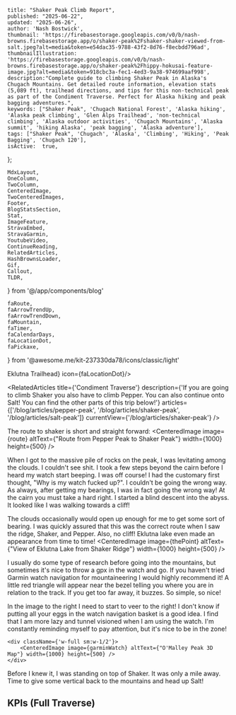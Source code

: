 

    title: "Shaker Peak Climb Report",
    published: "2025-06-22",
    updated: "2025-06-26",
    author: 'Nash Bostwick',
    thumbnail: 'https://firebasestorage.googleapis.com/v0/b/nash-browns.firebasestorage.app/o/shaker-peak%2Fshaker-shaker-viewed-from-salt.jpeg?alt=media&token=e54dac35-9788-43f2-8d76-f8ecbdd796ad',
    thumbnailIllustration: 'https://firebasestorage.googleapis.com/v0/b/nash-browns.firebasestorage.app/o/shaker-peak%2Fhippy-hokusai-feature-image.jpg?alt=media&token=918cbc3a-fec1-4ed3-9a38-974699aaf998',
    description:"Complete guide to climbing Shaker Peak in Alaska's Chugach Mountains. Get detailed route information, elevation stats (5,089 ft), trailhead directions, and tips for this non-technical peak as part of the Condiment Traverse. Perfect for Alaska hiking and peak bagging adventures.",
    keywords: ["Shaker Peak", 'Chugach National Forest', 'Alaska hiking', 'Alaska peak climbing', 'Glen Alps Trailhead', 'non-technical climbing', 'Alaska outdoor activities', 'Chugach Mountains', 'Alaska summit', 'hiking Alaska', 'peak bagging', 'Alaska adventure'],
    tags: ["Shaker Peak", 'Chugach', 'Alaska', 'Climbing', 'Hiking', 'Peak Bagging', 'Chugach 120'],
    isActive:  true,
};


    MdxLayout,
    OneColumn,
    TwoColumn,
    CenteredImage, 
    TwoCenteredImages, 
    Footer, 
    BlogStatsSection,
    Stat,
    ImageFeature,
    StravaEmbed,
    StravaGarmin,
    YoutubeVideo,
    ContinueReading,
    RelatedArticles,
    HashBrownsLoader,
    Gif,
    Callout,
    TLDR,
} from '@/app/components/blog'

    faRoute,
    faArrowTrendUp,
    faArrowTrendDown,
    faMountain,
    faTimer,
    faCalendarDays,
    faLocationDot,
    faPickaxe,
} from '@awesome.me/kit-237330da78/icons/classic/light'



<ImageFeature
    title="Shaker Peak Climb Report"
    image={threeSixtyImage}
    threeSixty={true}
/>

<BlogStatsSection>
    <Stat title={'Distance (Mi)'} stat={'1.21'} icon={faRoute}/>
    <Stat title={'Summit Elevation'} stat={'5,089'} icon={faMountain}/>
    <Stat title={'Elevation Gain'} stat={'423'} icon={faArrowTrendUp}/>
    <Stat title={'Elevation Loss'} stat={'769'} icon={faArrowTrendDown}/>
    <Stat title={'Duration'} stat={'00:36:13'} icon={faTimer}/>
    <Stat title={'Summit Date'} stat={'June 27, 2025'} icon={faCalendarDays}/>
    <Stat title={'Difficulty'} stat={'Non-Technical'} icon={faPickaxe}/>
    <Stat title={'Trailhead'} stat={<a href="https://maps.app.goo.gl/SUd1hwbJLJ2foY8m8" target="_blank">Eklutna Trailhead</a>} icon={faLocationDot}/>
</BlogStatsSection>

<MdxLayout>

<TLDR
text="Shaker Peak is the second stop on the Condiment Traverse. It is more of a big hill that sits on a ridge. It is easy hiking!"
/>

<RelatedArticles 
    title={'Condiment Traverse'}
    description={'If you are going to climb Shaker you also have to climb Pepper. You can also continue onto Salt! You can find the other parts of this trip below!'}
    articles={['/blog/articles/pepper-peak', '/blog/articles/shaker-peak', '/blog/articles/salt-peak']}
    currentView={'/blog/articles/shaker-peak'}
/>

The route to shaker is short and straight forward:
<CenteredImage image={route} altText={"Route from Pepper Peak to Shaker Peak"} width={1000} height={500} />

When I got to the massive pile of rocks on the peak, I was levitating among the clouds. I couldn't see shit. I took a few steps beyond the cairn before I heard my watch start beeping. I was off course! I had the customary first thought, "Why is my watch fucked up?". I couldn't be going the wrong way. As always, after getting my bearings, I was in fact going the wrong way! At the cairn you must take a hard right. I started a blind descent into the abyss. It looked like I was walking towards a cliff!

The clouds occasionally would open up enough for me to get some sort of bearing. I was quickly assured that this was the correct route when I saw the ridge, Shaker, and Pepper. Also, no cliff! Eklutna lake even made an appearance from time to time!
<CenteredImage image={thePoint} altText={"View of Eklutna Lake from Shaker Ridge"} width={1000} height={500} />


<TwoColumn>
    <div className={'w-full sm:w-1/2'}>
        I usually do some type of research before going into the mountains, but sometimes it's nice to throw a gpx in the watch and go. If you haven't tried Garmin watch navigation for mountaineering I would highly recommend it! A little red triangle will appear near the bezel telling you where you are in relation to the track. If you get too far away, it buzzes. So simple, so nice!

In the image to the right I need to start to veer to the right! I don't know if putting all your eggs in the watch navigation basket is a good idea. I find that I am more lazy and tunnel visioned when I am using the watch. I'm constantly reminding myself to pay attention, but it's nice to be in the zone!
    </div>

    <div className={'w-full sm:w-1/2'}>
        <CenteredImage image={garminWatch} altText={"O'Malley Peak 3D Map"} width={1000} height={500} />
    </div>
</TwoColumn>

Before I knew it, I was standing on top of Shaker. It was only a mile away. Time to give some vertical back to the mountains and head up Salt!

<div className={`w-full`}>
    <h2 className='text-center font-mono'>KPIs (Full Traverse)</h2>
</div>

<StravaGarmin
    stravaId='14937681322'
    garminId='19565668335'
/>

<ContinueReading 
    articleOne={relatedArticleOne}
    articleTwo={relatedArticleTwo}
    articleThree={relatedArticleThree}
/>

</MdxLayout>





